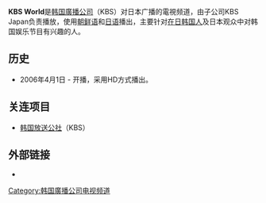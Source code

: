 {{multiple issues|
{{expand|time=2015-03-10T08:15:41+00:00}}
{{unreferenced|time=2015-03-10T08:15:41+00:00}}
}}
{{TV channel}}
{{頻道資訊
| 頻道名稱 = KBS World
| 頻道圖片檔案 = KBS_World_(2009).svg
| 頻道圖片尺寸 = 250px
| 頻道圖片名稱 = 
| 所屬國家 = 
| 總部所在 = {{KOR}}
| 播放地區 = [[日本|日本]]
| 開播日期 = 2006年4月1日
| 停播日期 = 
| 收視率 = 
| 收視率調查時間 = 
| 收視率資料來源 = 
| 頻道口號 = 
| 擁有者 = [[韩国廣播公司|韩国廣播公司]]
| 持股者 = 
| 前頻道名稱 = 
| 被取代名稱 = 
| 集團同類頻道 = 
| 重播服務頻道 = 
| 頻道官方網站 = www.kbsworld.ne.jp
| 備註 = 
| 無線電視供應商01 = 
| 無線電視頻道數01 = 
| 數位電視供應商01 = 
| 數位電視頻道數01 = 
| 衛星電視供應商01 = 
| 衛星電視頻道數01 = 
| 有線電視供應商01 = 
| 有線電視頻道數01 =
| 有線電視供應商02 = 
| 有線電視頻道數02 = 
| 有線電視供應商03 = 
| 有線電視頻道數03 = 
| 寬頻電視供應商01 = 
| 寬頻電視頻道數01 = 
| 寬頻電視供應商02 = 
| 寬頻電視頻道數02 = 
| 寬頻電視供應商03 = 
| 寬頻電視頻道數03 = 
|}}

'''KBS World'''是[[韩国廣播公司|韩国廣播公司]]（KBS）对日本广播的電視频道，由子公司KBS Japan负责播放，使用[[朝鲜语|朝鲜语]]和[[日语|日语]]播出，主要针对[[在日韩国人|在日韩国人]]及日本观众中对韩国娱乐节目有兴趣的人。

== 历史 ==
*2006年4月1日 - 开播，采用HD方式播出。

== 关连项目 ==
* [[韩国放送公社|韩国放送公社]]（KBS）

== 外部链接 ==
*{{official|www.kbsworld.ne.jp}}

{{KBS}}

[[Category:韩国廣播公司电视频道|Category:韩国廣播公司电视频道]]